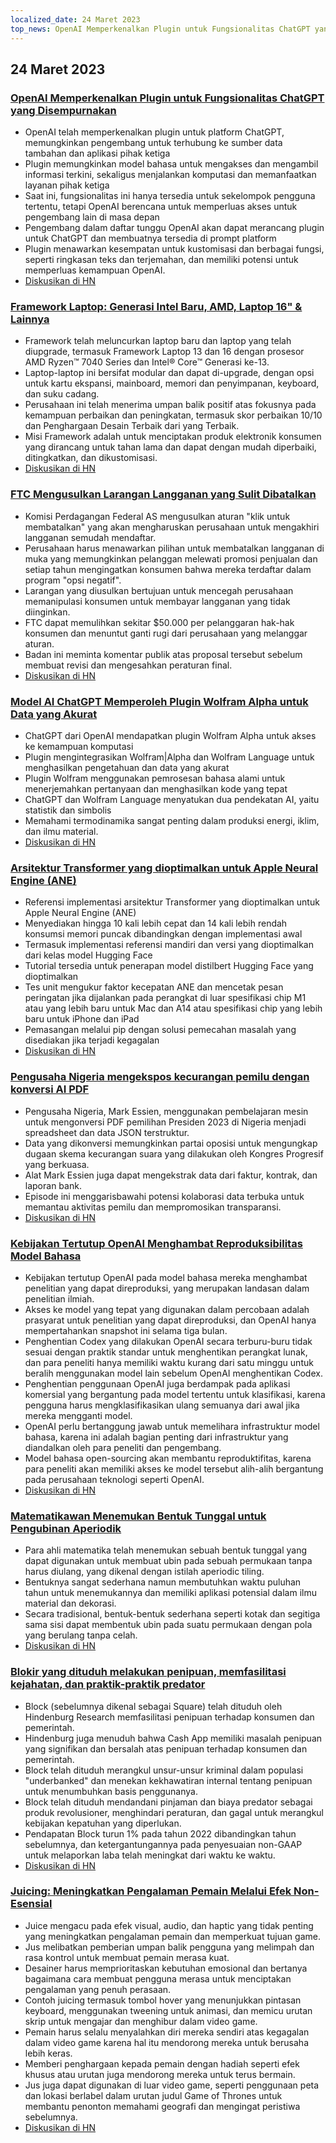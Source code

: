 ```yaml
---
localized_date: 24 Maret 2023
top_news: OpenAI Memperkenalkan Plugin untuk Fungsionalitas ChatGPT yang Disempurnakan
---
```




<CallToAction />

<Steps>

## 24 Maret 2023

### [OpenAI Memperkenalkan Plugin untuk Fungsionalitas ChatGPT yang Disempurnakan](https://openai.com/blog/chatgpt-plugins)

- OpenAI telah memperkenalkan plugin untuk platform ChatGPT, memungkinkan pengembang untuk terhubung ke sumber data tambahan dan aplikasi pihak ketiga
- Plugin memungkinkan model bahasa untuk mengakses dan mengambil informasi terkini, sekaligus menjalankan komputasi dan memanfaatkan layanan pihak ketiga
- Saat ini, fungsionalitas ini hanya tersedia untuk sekelompok pengguna tertentu, tetapi OpenAI berencana untuk memperluas akses untuk pengembang lain di masa depan
- Pengembang dalam daftar tunggu OpenAI akan dapat merancang plugin untuk ChatGPT dan membuatnya tersedia di prompt platform
- Plugin menawarkan kesempatan untuk kustomisasi dan berbagai fungsi, seperti ringkasan teks dan terjemahan, dan memiliki potensi untuk memperluas kemampuan OpenAI.
- [Diskusikan di HN](http://news.ycombinator.com/item?id=35277677)

### [Framework Laptop: Generasi Intel Baru, AMD, Laptop 16" & Lainnya](https://frame.work/)

- Framework telah meluncurkan laptop baru dan laptop yang telah diupgrade, termasuk Framework Laptop 13 dan 16 dengan prosesor AMD Ryzen™ 7040 Series dan Intel® Core™ Generasi ke-13.
- Laptop-laptop ini bersifat modular dan dapat di-upgrade, dengan opsi untuk kartu ekspansi, mainboard, memori dan penyimpanan, keyboard, dan suku cadang.
- Perusahaan ini telah menerima umpan balik positif atas fokusnya pada kemampuan perbaikan dan peningkatan, termasuk skor perbaikan 10/10 dan Penghargaan Desain Terbaik dari yang Terbaik.
- Misi Framework adalah untuk menciptakan produk elektronik konsumen yang dirancang untuk tahan lama dan dapat dengan mudah diperbaiki, ditingkatkan, dan dikustomisasi.
- [Diskusikan di HN](http://news.ycombinator.com/item?id=35277660)

### [FTC Mengusulkan Larangan Langganan yang Sulit Dibatalkan](https://www.theverge.com/2023/3/23/23652373/ftc-click-to-cancel-subscription-service-dark-patterns-ban)

- Komisi Perdagangan Federal AS mengusulkan aturan "klik untuk membatalkan" yang akan mengharuskan perusahaan untuk mengakhiri langganan semudah mendaftar.
- Perusahaan harus menawarkan pilihan untuk membatalkan langganan di muka yang memungkinkan pelanggan melewati promosi penjualan dan setiap tahun mengingatkan konsumen bahwa mereka terdaftar dalam program "opsi negatif".
- Larangan yang diusulkan bertujuan untuk mencegah perusahaan memanipulasi konsumen untuk membayar langganan yang tidak diinginkan.
- FTC dapat memulihkan sekitar $50.000 per pelanggaran hak-hak konsumen dan menuntut ganti rugi dari perusahaan yang melanggar aturan.
- Badan ini meminta komentar publik atas proposal tersebut sebelum membuat revisi dan mengesahkan peraturan final.
- [Diskusikan di HN](http://news.ycombinator.com/item?id=35274519)

### [Model AI ChatGPT Memperoleh Plugin Wolfram Alpha untuk Data yang Akurat](https://writings.stephenwolfram.com/2023/03/chatgpt-gets-its-wolfram-superpowers/)

- ChatGPT dari OpenAI mendapatkan plugin Wolfram Alpha untuk akses ke kemampuan komputasi
- Plugin mengintegrasikan Wolfram|Alpha dan Wolfram Language untuk menghasilkan pengetahuan dan data yang akurat
- Plugin Wolfram menggunakan pemrosesan bahasa alami untuk menerjemahkan pertanyaan dan menghasilkan kode yang tepat
- ChatGPT dan Wolfram Language menyatukan dua pendekatan AI, yaitu statistik dan simbolis
- Memahami termodinamika sangat penting dalam produksi energi, iklim, dan ilmu material.
- [Diskusikan di HN](http://news.ycombinator.com/item?id=35277925)

### [Arsitektur Transformer yang dioptimalkan untuk Apple Neural Engine (ANE)](https://github.com/apple/ml-ane-transformers)

- Referensi implementasi arsitektur Transformer yang dioptimalkan untuk Apple Neural Engine (ANE)
- Menyediakan hingga 10 kali lebih cepat dan 14 kali lebih rendah konsumsi memori puncak dibandingkan dengan implementasi awal
- Termasuk implementasi referensi mandiri dan versi yang dioptimalkan dari kelas model Hugging Face
- Tutorial tersedia untuk penerapan model distilbert Hugging Face yang dioptimalkan
- Tes unit mengukur faktor kecepatan ANE dan mencetak pesan peringatan jika dijalankan pada perangkat di luar spesifikasi chip M1 atau yang lebih baru untuk Mac dan A14 atau spesifikasi chip yang lebih baru untuk iPhone dan iPad
- Pemasangan melalui pip dengan solusi pemecahan masalah yang disediakan jika terjadi kegagalan
- [Diskusikan di HN](http://news.ycombinator.com/item?id=35282325)

### [Pengusaha Nigeria mengekspos kecurangan pemilu dengan konversi AI PDF](https://markessien.com/posts/drama_of_transcription/)

- Pengusaha Nigeria, Mark Essien, menggunakan pembelajaran mesin untuk mengonversi PDF pemilihan Presiden 2023 di Nigeria menjadi spreadsheet dan data JSON terstruktur.
- Data yang dikonversi memungkinkan partai oposisi untuk mengungkap dugaan skema kecurangan suara yang dilakukan oleh Kongres Progresif yang berkuasa.
- Alat Mark Essien juga dapat mengekstrak data dari faktur, kontrak, dan laporan bank.
- Episode ini menggarisbawahi potensi kolaborasi data terbuka untuk memantau aktivitas pemilu dan mempromosikan transparansi.
- [Diskusikan di HN](http://news.ycombinator.com/item?id=35272227)

### [Kebijakan Tertutup OpenAI Menghambat Reproduksibilitas Model Bahasa](https://aisnakeoil.substack.com/p/openais-policies-hinder-reproducible)

- Kebijakan tertutup OpenAI pada model bahasa mereka menghambat penelitian yang dapat direproduksi, yang merupakan landasan dalam penelitian ilmiah.
- Akses ke model yang tepat yang digunakan dalam percobaan adalah prasyarat untuk penelitian yang dapat direproduksi, dan OpenAI hanya mempertahankan snapshot ini selama tiga bulan.
- Penghentian Codex yang dilakukan OpenAI secara terburu-buru tidak sesuai dengan praktik standar untuk menghentikan perangkat lunak, dan para peneliti hanya memiliki waktu kurang dari satu minggu untuk beralih menggunakan model lain sebelum OpenAI menghentikan Codex.
- Penghentian penggunaan OpenAI juga berdampak pada aplikasi komersial yang bergantung pada model tertentu untuk klasifikasi, karena pengguna harus mengklasifikasikan ulang semuanya dari awal jika mereka mengganti model.
- OpenAI perlu bertanggung jawab untuk memelihara infrastruktur model bahasa, karena ini adalah bagian penting dari infrastruktur yang diandalkan oleh para peneliti dan pengembang.
- Model bahasa open-sourcing akan membantu reproduktifitas, karena para peneliti akan memiliki akses ke model tersebut alih-alih bergantung pada perusahaan teknologi seperti OpenAI.
- [Diskusikan di HN](http://news.ycombinator.com/item?id=35269304)

### [Matematikawan Menemukan Bentuk Tunggal untuk Pengubinan Aperiodik](https://www.newscientist.com/article/2365363-mathematicians-discover-shape-that-can-tile-a-wall-and-never-repeat/)

- Para ahli matematika telah menemukan sebuah bentuk tunggal yang dapat digunakan untuk membuat ubin pada sebuah permukaan tanpa harus diulang, yang dikenal dengan istilah aperiodic tiling.
- Bentuknya sangat sederhana namun membutuhkan waktu puluhan tahun untuk menemukannya dan memiliki aplikasi potensial dalam ilmu material dan dekorasi.
- Secara tradisional, bentuk-bentuk sederhana seperti kotak dan segitiga sama sisi dapat membentuk ubin pada suatu permukaan dengan pola yang berulang tanpa celah.
- [Diskusikan di HN](http://news.ycombinator.com/item?id=35273707)

### [Blokir yang dituduh melakukan penipuan, memfasilitasi kejahatan, dan praktik-praktik predator](https://hindenburgresearch.com/block/)

- Block (sebelumnya dikenal sebagai Square) telah dituduh oleh Hindenburg Research memfasilitasi penipuan terhadap konsumen dan pemerintah.
- Hindenburg juga menuduh bahwa Cash App memiliki masalah penipuan yang signifikan dan bersalah atas penipuan terhadap konsumen dan pemerintah.
- Block telah dituduh merangkul unsur-unsur kriminal dalam populasi "underbanked" dan menekan kekhawatiran internal tentang penipuan untuk menumbuhkan basis penggunanya.
- Block telah dituduh mendandani pinjaman dan biaya predator sebagai produk revolusioner, menghindari peraturan, dan gagal untuk merangkul kebijakan kepatuhan yang diperlukan.
- Pendapatan Block turun 1% pada tahun 2022 dibandingkan tahun sebelumnya, dan ketergantungannya pada penyesuaian non-GAAP untuk melaporkan laba telah meningkat dari waktu ke waktu.
- [Diskusikan di HN](http://news.ycombinator.com/item?id=35273782)

### [Juicing: Meningkatkan Pengalaman Pemain Melalui Efek Non-Esensial](https://garden.bradwoods.io/notes/design/juice)

- Juice mengacu pada efek visual, audio, dan haptic yang tidak penting yang meningkatkan pengalaman pemain dan memperkuat tujuan game.
- Jus melibatkan pemberian umpan balik pengguna yang melimpah dan rasa kontrol untuk membuat pemain merasa kuat.
- Desainer harus memprioritaskan kebutuhan emosional dan bertanya bagaimana cara membuat pengguna merasa untuk menciptakan pengalaman yang penuh perasaan.
- Contoh juicing termasuk tombol hover yang menunjukkan pintasan keyboard, menggunakan tweening untuk animasi, dan memicu urutan skrip untuk mengajar dan menghibur dalam video game.
- Pemain harus selalu menyalahkan diri mereka sendiri atas kegagalan dalam video game karena hal itu mendorong mereka untuk berusaha lebih keras.
- Memberi penghargaan kepada pemain dengan hadiah seperti efek khusus atau urutan juga mendorong mereka untuk terus bermain.
- Jus juga dapat digunakan di luar video game, seperti penggunaan peta dan lokasi berlabel dalam urutan judul Game of Thrones untuk membantu penonton memahami geografi dan mengingat peristiwa sebelumnya.
- [Diskusikan di HN](http://news.ycombinator.com/item?id=35273139)

</Steps>
